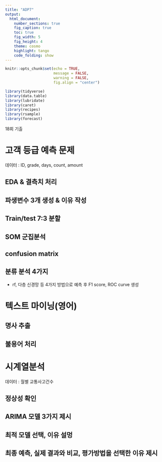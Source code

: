 ```yaml
---
title: "ADP7"
output:
  html_document:
    number_sections: true
    fig_caption: true
    toc: true
    fig_width: 5
    fig_height: 4
    theme: cosmo
    highlight: tango
    code_folding: show
---
```


```r
knitr::opts_chunk$set(echo = TRUE,
                      message = FALSE, 
                      warning = FALSE, 
                      fig.align = "center")
```




```r
library(tidyverse)
library(data.table)
library(lubridate)
library(caret)
library(recipes)
library(rsample)
library(forecast)
```



18회 기출 

# 고객 등급 예측 문제 {.tabset .tabset-fade}

데이터 : ID, grade, days, count, amount 

## EDA & 결측치 처리 

## 파생변수 3개 생성 & 이유 작성 

## Train/test 7:3 분할 

## SOM 군집분석 

## confusion matrix 

## 분류 분석 4가지 

-   rf, 다층 신경망 등 4가지 방법으로 예측 후 F1 score, ROC curve 생성 



# 텍스트 마이닝(영어) {.tabset .tabset-fade}

## 명사 추출 

## 불용어 처리 


# 시계열분석 {.tabset .tabset-fade}

데이터 : 월별 교통사고건수 

## 정상성 확인 

## ARIMA 모델 3가지 제시 

## 최적 모델 선택, 이유 설멍  

## 최종 예측, 실제 결과와 비교, 평가방법을 선택한 이유 제시 



